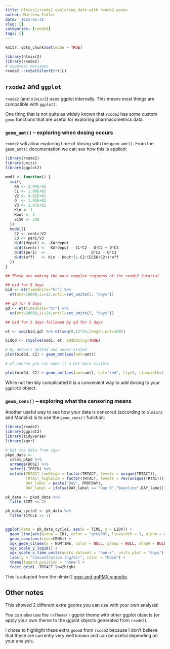 ```yaml
---
title: nlmixr2/rxode2 exploring data with rxode2 geoms
author: Matthew Fidler
date: '2025-05-31'
slug: []
categories: [rxode2]
tags: []
---
```


```r
knitr::opts_chunk$set(echo = TRUE)

library(nlmixr2)
library(rxode2)
# suppress messages
rxode2:::rxSetSilentErr(1L)
```

## `rxode2` and `ggplot`

`rxode2` (and `nlmixr2`) uses ggplot internally.  This means most
things are compatible with `ggplot2`.

One thing that is not quite as widely known that `rxode2` has some
custom `geom` functions that are useful for exploring pharmacometrics
data.

### `geom_amt()` -- exploring **when** dosing occurs

`rxode2` will allow exploring time of dosing with the `geom_amt()`.
From the `geom_amt()` documentation we can see how this is applied:


```r

library(rxode2)
library(units)
library(ggplot2)

mod1 <- function() {
  ini({
    KA <- 2.94E-01
    CL <- 1.86E+01
    V2 <- 4.02E+01
    Q  <- 1.05E+01
    V3 <- 2.97E+02
    Kin <- 1
    Kout <- 1
    EC50 <- 200
  })
  model({
    C2 <- centr/V2
    C3 <- peri/V3
    d/dt(depot) <- -KA*depot
    d/dt(centr) <-  KA*depot - CL*C2 - Q*C2 + Q*C3
    d/dt(peri)  <-                    Q*C2 - Q*C3
    d/dt(eff)   <- Kin - Kout*(1-C2/(EC50+C2))*eff
  })
}

## These are making the more complex regimens of the rxode2 tutorial

## bid for 5 days
bid <- et(timeUnits="hr") %>%
  et(amt=10000,ii=12,until=set_units(5, "days"))

## qd for 5 days
qd <- et(timeUnits="hr") %>%
  et(amt=20000,ii=24,until=set_units(5, "days"))

## bid for 5 days followed by qd for 5 days

et <- seq(bid,qd) %>% et(seq(0,11*24,length.out=100))

bidQd <- rxSolve(mod1, et, addDosing=TRUE)

# by default dotted and under-stated
plot(bidQd, C2) + geom_amt(aes(amt=amt))

# of course you can make it a bit more visible

plot(bidQd, C2) + geom_amt(aes(amt=amt), col="red", lty=1, linewidth=1.2)
```


While not terribly complicated it is a convenient way to add dosing to
your `ggplot2` object.


### `geom_cens()` -- exploring **what** the censoring means


Another useful way to see how your data is censored (according to
`nlmixr2` and Monolix) is to use the `geom_cens()` function:

```r

library(rxode2)
library(ggplot2)
library(tidyverse)
library(xgxr)

# Get the data from xgxr
pkpd_data <-
  case1_pkpd %>%
  arrange(DOSE) %>%
  select(-IPRED) %>%
  mutate(TRTACT_low2high = factor(TRTACT, levels = unique(TRTACT)),
         TRTACT_high2low = factor(TRTACT, levels = rev(unique(TRTACT))),
         DAY_label = paste("Day", PROFDAY),
         DAY_label = ifelse(DAY_label == "Day 0","Baseline",DAY_label))

pk_data <- pkpd_data %>%
  filter(CMT == 2)

pk_data_cycle1 <- pk_data %>%
  filter(CYCLE == 1)


ggplot(data = pk_data_cycle1, aes(x = TIME, y = LIDV)) +
  geom_line(aes(group = ID), color = "grey50", linewidth = 1, alpha = 0.3) +
  geom_cens(aes(cens=CENS)) +
  xgx_geom_ci(aes(x = NOMTIME, color = NULL, group = NULL, shape = NULL), conf_level = 0.95) +
  xgx_scale_y_log10() +
  xgx_scale_x_time_units(units_dataset = "hours", units_plot = "days") +
  labs(y = "Concentration (ng/ml)", color = "Dose") +
  theme(legend.position = "none") +
  facet_grid(.~TRTACT_low2high)

```


This is adapted from the nlmixr2 [xgxr and ggPMX vignette](https://nlmixr2.org/articles/xgxr-nlmixr-ggpmx.html).


## Other notes

This showed 2 different extra geoms you can use with your own
analysis!

You can also use the `rxTheme()` ggplot theme with other
ggplot objects (or apply your own theme to the ggplot objects
generated from `rxode2`).

I chose to highlight these extra `geom`s from `rxode2` because I don't
believe that these are currently very well known and can be
useful depending on your analysis.
